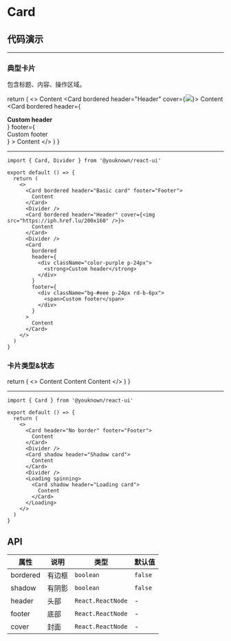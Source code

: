 # Card

## 代码演示


---

### 典型卡片

包含标题、内容、操作区域。

  return (
    <>
      <Card bordered header="Basic card" footer="Footer">
        Content
      </Card>
      <Divider />
      <Card bordered header="Header" cover={<img src="https://iph.href.lu/200x160" />}>
        Content
      </Card>
      <Divider />
      <Card
        bordered
        header={
          <div className="color-purple p-24px">
            <strong>Custom header</strong>
          </div>
        }
        footer={
          <div className="bg-#eee p-24px rd-b-6px">
            <span>Custom footer</span>
          </div>
        }
      >
        Content
      </Card>
    </>
  )
}

<BasicCard />

---

```tsx
import { Card, Divider } from '@youknown/react-ui'

export default () => {
  return (
    <>
      <Card bordered header="Basic card" footer="Footer">
        Content
      </Card>
      <Divider />
      <Card bordered header="Header" cover={<img src="https://iph.href.lu/200x160" />}>
        Content
      </Card>
      <Divider />
      <Card
        bordered
        header={
          <div className="color-purple p-24px">
            <strong>Custom header</strong>
          </div>
        }
        footer={
          <div className="bg-#eee p-24px rd-b-6px">
            <span>Custom footer</span>
          </div>
        }
      >
        Content
      </Card>
    </>
  )
}
```

### 卡片类型&状态

  return (
    <>
      <Card header="No border" footer="Footer">
        Content
      </Card>
      <Divider />
      <Card shadow header="Shadow card">
        Content
      </Card>
      <Divider />
      <Loading spinning>
        <Card shadow header="Loading card">
          Content
        </Card>
      </Loading>
    </>
  )
}

<CardTypeAndStatus />

---

```tsx
import { Card } from '@youknown/react-ui'

export default () => {
  return (
    <>
      <Card header="No border" footer="Footer">
        Content
      </Card>
      <Divider />
      <Card shadow header="Shadow card">
        Content
      </Card>
      <Divider />
      <Loading spinning>
        <Card shadow header="Loading card">
          Content
        </Card>
      </Loading>
    </>
  )
}
```

## API

| 属性       | 说明               | 类型              | 默认值   |
| ---------- | ------------------ | ----------------- | -------- |
| bordered    | 有边框           | `boolean`         | `false`  |
| shadow    | 有阴影           | `boolean`         | `false`  |
| header    | 头部           | `React.ReactNode`         | -  |
| footer    | 底部           | `React.ReactNode`         | -  |
| cover    | 封面           | `React.ReactNode`         | -  |
